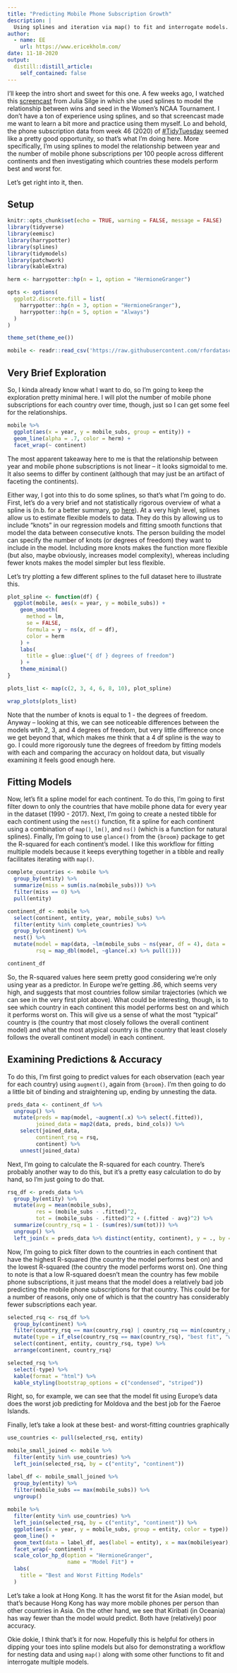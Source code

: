 ---
title: "Predicting Mobile Phone Subscription Growth"
description: |
  Using splines and iteration via map() to fit and interrogate models.
author:
  - name: EE
    url: https://www.ericekholm.com/
date: 11-18-2020
output:
  distill::distill_article:
    self_contained: false
---

I'll keep the intro short and sweet for this one. A few weeks ago, I watched this [screencast](https://juliasilge.com/blog/ncaa-tuning/) from Julia Silge in which she used splines to model the relationship between wins and seed in the Women's NCAA Tournament. I don't have a ton of experience using splines, and so that screencast made me want to learn a bit more and practice using them myself. Lo and behold, the phone subscription data from week 46 (2020) of [#TidyTuesday](https://github.com/rfordatascience/tidytuesday/blob/master/README.md) seemed like a pretty good opportunity, so that's what I'm doing here. More specifically, I'm using splines to model the relationship between year and the number of mobile phone subscriptions per 100 people across different continents and then investigating which countries these models perform best and worst for.

Let's get right into it, then.

## Setup

```{r setup, results = "hide", message = FALSE, echo = TRUE}

knitr::opts_chunk$set(echo = TRUE, warning = FALSE, message = FALSE)
library(tidyverse)
library(eemisc)
library(harrypotter)
library(splines)
library(tidymodels)
library(patchwork)
library(kableExtra)

herm <- harrypotter::hp(n = 1, option = "HermioneGranger")

opts <- options(
  ggplot2.discrete.fill = list(
    harrypotter::hp(n = 3, option = "HermioneGranger"),
    harrypotter::hp(n = 5, option = "Always")
  )
)

theme_set(theme_ee())

mobile <- readr::read_csv('https://raw.githubusercontent.com/rfordatascience/tidytuesday/master/data/2020/2020-11-10/mobile.csv')
```

## Very Brief Exploration

So, I kinda already know what I want to do, so I'm going to keep the exploration pretty minimal here. I will plot the number of mobile phone subscriptions for each country over time, though, just so I can get some feel for the relationships.

```{r}
mobile %>%
  ggplot(aes(x = year, y = mobile_subs, group = entity)) +
  geom_line(alpha = .7, color = herm) +
  facet_wrap(~ continent)
```


The most apparent takeaway here to me is that the relationship between year and mobile phone subscriptions is not linear -- it looks sigmoidal to me. It also seems to differ by continent (although that may just be an artifact of faceting the continents).

Either way, I got into this to do some splines, so that's what I'm going to do. First, let's do a very brief and not statistically rigorous overview of what a spline is (n.b. for a better summary, go [here](https://bmcmedresmethodol.biomedcentral.com/articles/10.1186/s12874-019-0666-3)). At a very high level, splines allow us to estimate flexible models to data. They do this by allowing us to include "knots" in our regression models and fitting smooth functions that model the data between consecutive knots. The person building the model can specify the number of knots (or degrees of freedom) they want to include in the model. Including more knots makes the function more flexible (but also, maybe obviously, increases model complexity), whereas including fewer knots makes the model simpler but less flexible. 

Let's try plotting a few different splines to the full dataset here to illustrate this.

```{r}
plot_spline <- function(df) {
  ggplot(mobile, aes(x = year, y = mobile_subs)) +
    geom_smooth(
      method = lm,
      se = FALSE,
      formula = y ~ ns(x, df = df),
      color = herm
    ) +
    labs(
      title = glue::glue("{ df } degrees of freedom")
    ) +
    theme_minimal()
}

plots_list <- map(c(2, 3, 4, 6, 8, 10), plot_spline)

wrap_plots(plots_list)
```


Note that the number of knots is equal to 1 - the degrees of freedom. Anyway -- looking at this, we can see noticeable differences between the models wtih 2, 3, and 4 degrees of freedom, but very little difference once we get beyond that, which makes me think that a 4 df spline is the way to go. I could more rigorously tune the degrees of freedom by fitting models with each and comparing the accuracy on holdout data, but visually examining it feels good enough here.

## Fitting Models

Now, let's fit a spline model for each continent. To do this, I'm going to first filter down to only the countries that have mobile phone data for every year in the dataset (1990 - 2017). Next, I'm going to create a nested tibble for each continent using the `nest()` function, fit a spline for each continent using a combination of `map()`, `lm()`, and `ns()` (which is a function for natural splines). Finally, I'm going to use `glance()` from the `{broom}` package to get the R-squared for each continent's model. I like this workflow for fitting multiple models because it keeps everything together in a tibble and really facilitates iterating with `map()`.

```{r}
complete_countries <- mobile %>%
  group_by(entity) %>%
  summarize(miss = sum(is.na(mobile_subs))) %>%
  filter(miss == 0) %>%
  pull(entity)

continent_df <- mobile %>%
  select(continent, entity, year, mobile_subs) %>%
  filter(entity %in% complete_countries) %>%
  group_by(continent) %>%
  nest() %>%
  mutate(model = map(data, ~lm(mobile_subs ~ ns(year, df = 4), data = .x)),
         rsq = map_dbl(model, ~glance(.x) %>% pull(1)))

continent_df
```


So, the R-squared values here seem pretty good considering we're only using year as a predictor. In Europe we're getting .86, which seems very high, and suggests that most countries follow similar trajectories (which we can see in the very first plot above). What could be interesting, though, is to see which country in each continent this model performs best on and which it performs worst on. This will give us a sense of what the most "typical" country is (the country that most closely follows the overall continent model) and what the most atypical country is (the country that least closely follows the overall continent model) in each continent.

## Examining Predictions & Accuracy

To do this, I'm first going to predict values for each observation (each year for each country) using `augment()`, again from `{broom}`. I'm then going to do a little bit of binding and straightening up, ending by unnesting the data.

```{r}
preds_data <- continent_df %>%
  ungroup() %>%
  mutate(preds = map(model, ~augment(.x) %>% select(.fitted)),
         joined_data = map2(data, preds, bind_cols)) %>%
    select(joined_data, 
         continent_rsq = rsq,
         continent) %>%
    unnest(joined_data)
```


Next, I'm going to calculate the R-squared for each country. There's probably another way to do this, but it's a pretty easy calculation to do by hand, so I'm just going to do that.

```{r}
rsq_df <- preds_data %>%
  group_by(entity) %>%
  mutate(avg = mean(mobile_subs),
         res = (mobile_subs - .fitted)^2,
         tot = (mobile_subs - .fitted)^2 + (.fitted - avg)^2) %>%
  summarize(country_rsq = 1 - (sum(res)/sum(tot))) %>%
  ungroup() %>%
  left_join(x = preds_data %>% distinct(entity, continent), y = ., by = "entity")
```


Now, I'm going to pick filter down to the countries in each continent that have the highest R-squared (the country the model performs best on) and the lowest R-squared (the country the model performs worst on). One thing to note is that a low R-squared doesn't mean the country has few mobile phone subscriptions, it just means that the model does a relatively bad job predicting the mobile phone subscriptions for that country. This could be for a number of reasons, only one of which is that the country has considerably fewer subscriptions each year. 

```{r}
selected_rsq <- rsq_df %>%
  group_by(continent) %>%
  filter(country_rsq == max(country_rsq) | country_rsq == min(country_rsq)) %>%
  mutate(type = if_else(country_rsq == max(country_rsq), "best fit", "worst fit")) %>%
  select(continent, entity, country_rsq, type) %>%
  arrange(continent, country_rsq)

selected_rsq %>%
  select(-type) %>%
  kable(format = "html") %>%
  kable_styling(bootstrap_options = c("condensed", "striped"))
```


Right, so, for example, we can see that the model fit using Europe's data does the worst job predicting for Moldova and the best job for the Faeroe Islands.

Finally, let's take a look at these best- and worst-fitting countries graphically

```{r}
use_countries <- pull(selected_rsq, entity)

mobile_small_joined <- mobile %>%
  filter(entity %in% use_countries) %>%
  left_join(selected_rsq, by = c("entity", "continent"))

label_df <- mobile_small_joined %>%
  group_by(entity) %>%
  filter(mobile_subs == max(mobile_subs)) %>%
  ungroup()
  
mobile %>%
  filter(entity %in% use_countries) %>%
  left_join(selected_rsq, by = c("entity", "continent")) %>%
  ggplot(aes(x = year, y = mobile_subs, group = entity, color = type)) +
  geom_line() +
  geom_text(data = label_df, aes(label = entity), x = max(mobile$year), hjust = 1, fontface = "bold", show.legend = FALSE) +
  facet_wrap(~ continent) +
  scale_color_hp_d(option = "HermioneGranger",
                   name = "Model Fit") +
  labs(
    title = "Best and Worst Fitting Models"
  )
```


Let's take a look at Hong Kong. It has the worst fit for the Asian model, but that's because Hong Kong has way more mobile phones per person than other countries in Asia. On the other hand, we see that Kiribati (in Oceania) has way fewer than the model would predict. Both have (relatively) poor accuracy.

Okie dokie, I think that's it for now. Hopefully this is helpful for others in dipping your toes into spline models but also for demonstrating a workflow for nesting data and using `map()` along with some other functions to fit and interrogate multiple models.